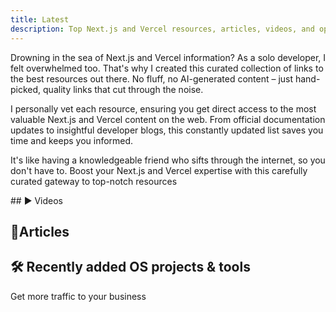 ```yaml
---
title: Latest
description: Top Next.js and Vercel resources, articles, videos, and open-source projects.
---
```



<Sponsor />


<ExpandableCard className="md:px-6 border-dashed mt-8">
  <CardHeading h2={`Latest Next.js and Vercel News`} h3={"Fresh and curated content for curious Next.js developers"} />
  <div className="text-zinc-600 dark:text-zinc-400 prose-p:mt-2">
  
  Drowning in the sea of Next.js and Vercel information? As a solo developer, I felt overwhelmed too. That's why I created this curated collection of links to the best resources out there. No fluff, no AI-generated content – just hand-picked, quality links that cut through the noise. 
  
  I personally vet each resource, ensuring you get direct access to the most valuable Next.js and Vercel content on the web. From official documentation updates to insightful developer blogs, this constantly updated list saves you time and keeps you informed. 
  
  It's like having a knowledgeable friend who sifts through the internet, so you don't have to. Boost your Next.js and Vercel expertise with this carefully curated gateway to top-notch resources
  <Newsletter2 />
  </div>
</ExpandableCard>
## ▶️ Videos
<ArticlesList filterBy="youtube" />

## 📄Articles
<ArticlesList filterBy="article" />

## 🛠️ Recently added OS projects & tools
<LatestRepos />



<Promote>
    Get more traffic to your business
</Promote>